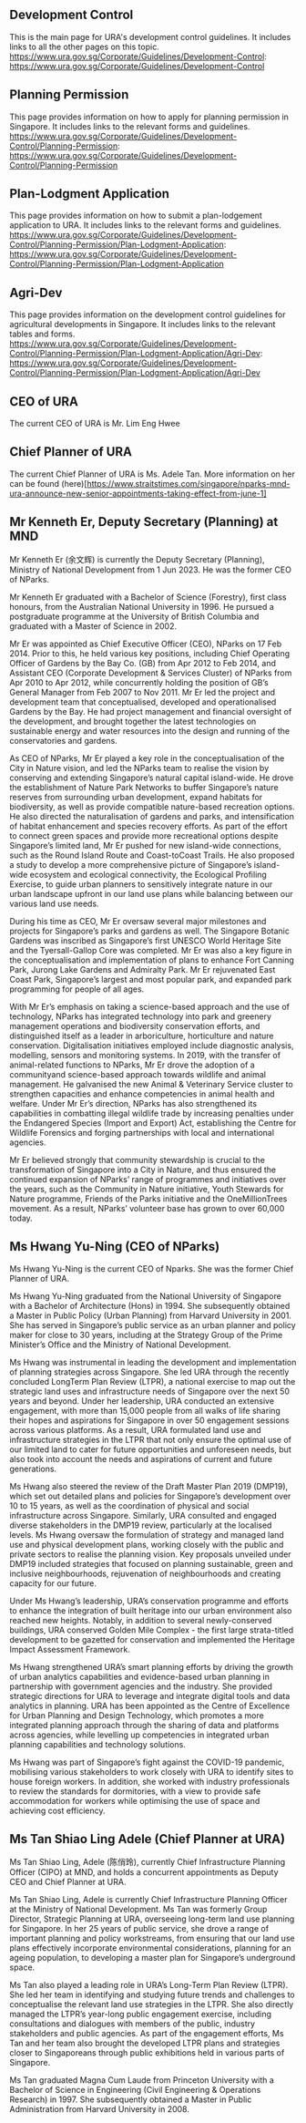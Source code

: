 ## Development Control
This is the main page for URA's development control guidelines. It includes links to all the other pages on this topic. https://www.ura.gov.sg/Corporate/Guidelines/Development-Control: https://www.ura.gov.sg/Corporate/Guidelines/Development-Control

## Planning Permission
This page provides information on how to apply for planning permission in Singapore. It includes links to the relevant forms and guidelines. https://www.ura.gov.sg/Corporate/Guidelines/Development-Control/Planning-Permission: https://www.ura.gov.sg/Corporate/Guidelines/Development-Control/Planning-Permission

## Plan-Lodgment Application
This page provides information on how to submit a plan-lodgement application to URA. It includes links to the relevant forms and guidelines. https://www.ura.gov.sg/Corporate/Guidelines/Development-Control/Planning-Permission/Plan-Lodgment-Application: https://www.ura.gov.sg/Corporate/Guidelines/Development-Control/Planning-Permission/Plan-Lodgment-Application

## Agri-Dev
This page provides information on the development control guidelines for agricultural developments in Singapore. It includes links to the relevant tables and forms. https://www.ura.gov.sg/Corporate/Guidelines/Development-Control/Planning-Permission/Plan-Lodgment-Application/Agri-Dev: https://www.ura.gov.sg/Corporate/Guidelines/Development-Control/Planning-Permission/Plan-Lodgment-Application/Agri-Dev


## CEO of URA

The current CEO of URA is Mr. Lim Eng Hwee

## Chief Planner of URA

The current Chief Planner of URA is Ms. Adele Tan. More information on her can be found (here)[https://www.straitstimes.com/singapore/nparks-mnd-ura-announce-new-senior-appointments-taking-effect-from-june-1]


## Mr Kenneth Er, Deputy Secretary (Planning) at MND

Mr Kenneth Er (余文辉) is currently the Deputy Secretary (Planning), Ministry of National Development from 1 Jun 2023. He was the former CEO of NParks.


Mr Kenneth Er graduated with a Bachelor of Science (Forestry), first class honours,
from the Australian National University in 1996. He pursued a postgraduate programme
at the University of British Columbia and graduated with a Master of Science in 2002.


Mr Er was appointed as Chief Executive Officer (CEO), NParks on 17 Feb 2014.
Prior to this, he held various key positions, including Chief Operating Officer of Gardens
by the Bay Co. (GB) from Apr 2012 to Feb 2014, and Assistant CEO (Corporate
Development & Services Cluster) of NParks from Apr 2010 to Apr 2012, while concurrently
holding the position of GB’s General Manager from Feb 2007 to Nov 2011. Mr Er led the
project and development team that conceptualised, developed and operationalised
Gardens by the Bay. He had project management and financial oversight of the
development, and brought together the latest technologies on sustainable energy and
water resources into the design and running of the conservatories and gardens.

As CEO of NParks, Mr Er played a key role in the conceptualisation of the City in
Nature vision, and led the NParks team to realise the vision by conserving and extending
Singapore’s natural capital island-wide. He drove the establishment of Nature Park
Networks to buffer Singapore’s nature reserves from surrounding urban development,
expand habitats for biodiversity, as well as provide compatible nature-based recreation
options. He also directed the naturalisation of gardens and parks, and intensification of
habitat enhancement and species recovery efforts. As part of the effort to connect green
spaces and provide more recreational options despite Singapore’s limited land, Mr Er
pushed for new island-wide connections, such as the Round Island Route and Coast-toCoast Trails. He also proposed a study to develop a more comprehensive picture of
Singapore’s island-wide ecosystem and ecological connectivity, the Ecological Profiling
Exercise, to guide urban planners to sensitively integrate nature in our urban landscape
upfront in our land use plans while balancing between our various land use needs.

During his time as CEO, Mr Er oversaw several major milestones and projects for
Singapore’s parks and gardens as well. The Singapore Botanic Gardens was inscribed
as Singapore’s first UNESCO World Heritage Site and the Tyersall-Gallop Core was
completed. Mr Er was also a key figure in the conceptualisation and implementation of
plans to enhance Fort Canning Park, Jurong Lake Gardens and Admiralty Park. Mr Er
rejuvenated East Coast Park, Singapore’s largest and most popular park, and expanded
park programming for people of all ages.

With Mr Er’s emphasis on taking a science-based approach and the use of
technology, NParks has integrated technology into park and greenery management
operations and biodiversity conservation efforts, and distinguished itself as a leader in
arboriculture, horticulture and nature conservation. Digitalisation initiatives employed
include diagnostic analysis, modelling, sensors and monitoring systems. In 2019, with the
transfer of animal-related functions to NParks, Mr Er drove the adoption of a communityand science-based approach towards wildlife and animal management. He galvanised the
new Animal & Veterinary Service cluster to strengthen capacities and enhance
competencies in animal health and welfare. Under Mr Er’s direction, NParks has also
strengthened its capabilities in combatting illegal wildlife trade by increasing penalties
under the Endangered Species (Import and Export) Act, establishing the Centre for
Wildlife Forensics and forging partnerships with local and international agencies.

Mr Er believed strongly that community stewardship is crucial to the transformation
of Singapore into a City in Nature, and thus ensured the continued expansion of NParks’
range of programmes and initiatives over the years, such as the Community in Nature
initiative, Youth Stewards for Nature programme, Friends of the Parks initiative and the
OneMillionTrees movement. As a result, NParks’ volunteer base has grown to over 60,000
today.

## Ms Hwang Yu-Ning (CEO of NParks)

Ms Hwang Yu-Ning is the current CEO of Nparks. She was the former Chief Planner of URA.

Ms Hwang Yu-Ning graduated from the National University of Singapore with a
Bachelor of Architecture (Hons) in 1994. She subsequently obtained a Master in Public
Policy (Urban Planning) from Harvard University in 2001. She has served in Singapore’s
public service as an urban planner and policy maker for close to 30 years, including at the
Strategy Group of the Prime Minister’s Office and the Ministry of National Development.

Ms Hwang was instrumental in leading the development and implementation of
planning strategies across Singapore. She led URA through the recently concluded LongTerm Plan Review (LTPR), a national exercise to map out the strategic land uses and
infrastructure needs of Singapore over the next 50 years and beyond. Under her
leadership, URA conducted an extensive engagement, with more than 15,000 people from
all walks of life sharing their hopes and aspirations for Singapore in over 50 engagement
sessions across various platforms. As a result, URA formulated land use and
infrastructure strategies in the LTPR that not only ensure the optimal use of our limited
land to cater for future opportunities and unforeseen needs, but also took into account the
needs and aspirations of current and future generations.

Ms Hwang also steered the review of the Draft Master Plan 2019 (DMP19), which
set out detailed plans and policies for Singapore’s development over 10 to 15 years, as
well as the coordination of physical and social infrastructure across Singapore. Similarly,
URA consulted and engaged diverse stakeholders in the DMP19 review, particularly at
the localised levels. Ms Hwang oversaw the formulation of strategy and managed land
use and physical development plans, working closely with the public and private sectors
to realise the planning vision. Key proposals unveiled under DMP19 included strategies
that focused on planning sustainable, green and inclusive neighbourhoods, rejuvenation
of neighbourhoods and creating capacity for our future.

Under Ms Hwang’s leadership, URA’s conservation programme and efforts to
enhance the integration of built heritage into our urban environment also reached new
heights. Notably, in addition to several newly-conserved buildings, URA conserved
Golden Mile Complex - the first large strata-titled development to be gazetted for
conservation and implemented the Heritage Impact Assessment Framework.

Ms Hwang strengthened URA’s smart planning efforts by driving the growth of
urban analytics capabilities and evidence-based urban planning in partnership with
government agencies and the industry. She provided strategic directions for URA to
leverage and integrate digital tools and data analytics in planning. URA has been
appointed as the Centre of Excellence for Urban Planning and Design Technology, which
promotes a more integrated planning approach through the sharing of data and platforms
across agencies, while levelling up competencies in integrated urban planning capabilities
and technology solutions.

Ms Hwang was part of Singapore’s fight against the COVID-19 pandemic,
mobilising various stakeholders to work closely with URA to identify sites to house foreign
workers. In addition, she worked with industry professionals to review the standards for
dormitories, with a view to provide safe accommodation for workers while optimising the
use of space and achieving cost efficiency.

## Ms Tan Shiao Ling Adele (Chief Planner at URA)

Ms Tan Shiao Ling, Adele (陈俏玲), currently Chief Infrastructure Planning Officer (CIPO) at MND, and holds a concurrent appointments as Deputy CEO and Chief Planner at URA.

Ms Tan Shiao Ling, Adele is currently Chief Infrastructure Planning Officer at the
Ministry of National Development. Ms Tan was formerly Group Director, Strategic
Planning at URA, overseeing long-term land use planning for Singapore. In her 25 years
of public service, she drove a range of important planning and policy workstreams, from
ensuring that our land use plans effectively incorporate environmental considerations,
planning for an ageing population, to developing a master plan for Singapore’s
underground space.

Ms Tan also played a leading role in URA’s Long-Term Plan Review (LTPR). She
led her team in identifying and studying future trends and challenges to conceptualise the
relevant land use strategies in the LTPR. She also directly managed the LTPR’s year-long
public engagement exercise, including consultations and dialogues with members of the
public, industry stakeholders and public agencies. As part of the engagement efforts, Ms
Tan and her team also brought the developed LTPR plans and strategies closer to
Singaporeans through public exhibitions held in various parts of Singapore.

Ms Tan graduated Magna Cum Laude from Princeton University with a Bachelor of
Science in Engineering (Civil Engineering & Operations Research) in 1997. She
subsequently obtained a Master in Public Administration from Harvard University in 2008.
